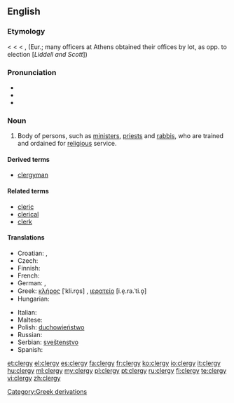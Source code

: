 ==English==

===Etymology===
{{etyl|ang}} {{term|cleric|lang=ang}} < {{etyl|la}} {{term|clericus|clēricus|lang=la}} < {{etyl|grc}} {{term|κληρικός|tr=klērikos|sc=polytonic|lang=grc}} < {{term|κλῆρος|tr=klēros||a casting lots, drawing lots|sc=polytonic|lang=grc}}, (Eur.; many officers at Athens obtained their offices by lot, as opp. to election [''Liddell and Scott''])

===Pronunciation===
* {{IPA|/ˈklɜrdʒi/}}
* {{audio|en-us-clergy.ogg|Audio (US)}}
* {{rhymes|ɜː(r)dʒi}}

===Noun===
{{en-noun|clerg|ies}}

# Body of persons, such as [[minister]]s, [[priest]]s and [[rabbi]]s, who are trained and ordained for [[religious]] service.

====Derived terms====
* [[clergyman]]

====Related terms====
* [[cleric]]
* [[clerical]]
* [[clerk]]

====Translations====
{{trans-top|people trained to officiate at religious ceremonies and services}}
* Croatian: {{t-|hr|kler|m|alt=klȇr}}, {{t|hr|svećenstvo|n|alt=svèćenstvo}}
* Czech: {{t-|cs|duchovenstvo|n}}
* Finnish: {{t-|fi|papisto}}
* French: {{t+|fr|clergé}}
* German: {{t-|de|Geistlichkeit|f}}, {{t+|de|Klerus|m}} 
* Greek: [[κλήρος]] [ˈkli.ro̞s] {{m}}, [[ιερατείο]] [i.e̞.ra.ˈti.o̞] {{n}}
* Hungarian: {{t|hu|papság}}
{{trans-mid}}
* Italian: {{t+|it|clero|m}}
* Maltese: {{t|mt|kleru|xs=Maltese}}
* Polish: [[duchowieństwo]] {{n}}
* Russian: {{t|ru|духовенство|n|tr=duxov'énstvo}}
* Serbian: [[sveštenstvo]] {{n}}
* Spanish: {{t-|es|clero|m}}
{{trans-bottom}}

[[Category:Greek derivations]]

[[et:clergy]]
[[el:clergy]]
[[es:clergy]]
[[fa:clergy]]
[[fr:clergy]]
[[ko:clergy]]
[[io:clergy]]
[[it:clergy]]
[[hu:clergy]]
[[ml:clergy]]
[[my:clergy]]
[[pl:clergy]]
[[pt:clergy]]
[[ru:clergy]]
[[fi:clergy]]
[[te:clergy]]
[[vi:clergy]]
[[zh:clergy]]